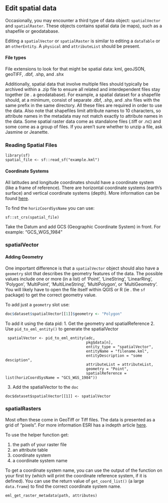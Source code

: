 ## Edit spatial data

Occasionally, you may encounter a third type of data object: `spatialVector` and `spatialRaster`. These objects contains spatial data (ie maps), such as a shapefile or geodatabase.

Editing a `spatialVector` or `spatialRaster` is similar to editing a `dataTable` or an `otherEntity`. A `physical` and `attributeList` should be present. 

#### File types

File extensions to look for that might be spatial data: kml, geoJSON, geoTIFF, .dbf, .shp, and .shx

Additionally, spatial data that involve multiple files should typically be archived within a .zip file to ensure all related and interdependent files stay together (ie . a geodatabase). For example, a spatial dataset for a shapefile should, at a minimum, consist of separate .dbf, .shp, and .shx files with the same prefix in the same directory. All these files are required in order to use the data. Also note that shapefiles limit attribute names to 10 characters, so attribute names in the metadata may not match exactly to attribute names in the data. Some spatial raster data come as standalone files (.tiff or .nc) and some come as a group of files. If you aren't sure whether to unzip a file, ask Jasmine or Jeanette.

### Reading Spatial Files
```
library(sf)
spatial_file <- sf::read_sf("example.kml")
```

#### Coordinate Systems
All latitudes and longitude coordinates should have a coordinate system (like a frame of reference). There are horizontal coordinate systems (earth's surface) and vertical coordinate systems (depth). More information can be found [here](https://pro.arcgis.com/en/pro-app/help/mapping/properties/coordinate-systems-and-projections.htm).

To find the `horizCoordSysName` you can use:

```
sf::st_crs(spatial_file)
```

Take the Datum and add GCS (Geographic Coordinate System) in front. For example: "GCS_WGS_1984"

### spatialVector

#### Adding Geometry
One important difference is that a `spatialVector` object should also have a `geometry` slot that describes the geometry features of the data. The possible values include one or more (in a list) of 'Point', 'LineString', 'LinearRing', 'Polygon', 'MultiPoint', 'MultiLineString', 'MultiPolygon', or 'MultiGeometry'. You will likely have to open the file itself within QGIS or R (ie . the `sf` package) to get the correct geometry value.

To add just a `geometry` slot use:

```r
doc$dataset$spatialVector[[1]]$geometry <- "Polygon"
```

To add it using the data pid:
1. Get the geometry and spatialReference
2. Use `pid_to_eml_entity()` to generate the spatialVector 
```
 spatialVector <- pid_to_eml_entity(adc, 
                                    pkg$data[n], 
                                    entity_type = "spatialVector",
                                    entityName = "filename.kml",
                                    entityDescription = "some desciption",
                                    attributeList = attributeList,
                                    geometry = "Point",
                                    spatialReference = list(horizCoordSysName = "GCS_WGS_1984"))
```
3. Add the spatialVector to the `doc`
```
doc$dataset$spatialVector[[1]] <- spatialVector
```

### spatialRasters

Most often these come in GeoTiff or Tiff files. The data is presented as a grid of "pixels". For more information ESRI has a indepth article [here](https://desktop.arcgis.com/en/arcmap/10.3/manage-data/raster-and-images/what-is-raster-data.htm).

To use the helper function get:

1. the path of your raster file
2. an attribute table
3. coordinate system
3. a coordinate system name

To get a coordinate system name, you can use the output of the function on your first try (which will print the coordinate reference system, if it is defined). You can use the return value of `get_coord_list()` (a large `data.frame`) to find the correct coordinate system name.
```
eml_get_raster_metadata(path, attributes)
```
